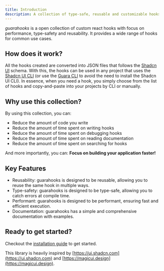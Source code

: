 ```yaml
---
title: Introduction
description: A collection of type-safe, reusable and customizable hooks to build your applications faster.
---
```


_guarahooks_ is a open collection of custom react hooks with focus on performance, type-safety and reusability. It provides a wide range of hooks for common use cases.

## How does it work?

All the hooks created are converted into JSON files that follows the [Shadcn UI](https://ui.shadcn.com) schema. With this, the hooks can be used in any project that uses the [Shadcn UI CLI](https://ui.shadcn.com/cli) (or use the [Guara CLI](./docs/cli) to avoid the need to install the Shadcn UI CLI). In essence, when you need a hook, you simply choose from the list of hooks and copy-and-paste into your projects by CLI or manually.

## Why use this collection?

By using this collection, you can:

- Reduce the amount of code you write
- Reduce the amount of time spent on writing hooks
- Reduce the amount of time spent on debugging hooks
- Reduce the amount of time spent on reading documentation
- Reduce the amount of time spent on searching for hooks

And more importantly, you can: **Focus on building your application faster!**

## Key Features

- Reusability: guarahooks is designed to be reusable, allowing you to reuse the same hook in multiple ways.
- Type-safety: guarahooks is designed to be type-safe, allowing you to catch errors at compile time.
- Performant: guarahooks is designed to be performant, ensuring fast and efficient execution.
- Documentation: guarahooks has a simple and comprehensive documentation with examples.

## Ready to get started?

Checkout the [installation guide](/docs/installation) to get started.

This library is heavily inspired by [https://ui.shadcn.com](https://ui.shadcn.com) and [https://magicui.design](https://magicui.design).

